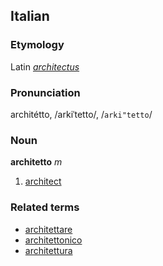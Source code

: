 ==Italian==
===Etymology===
Latin ''[[architectus]]''
===Pronunciation===
architétto, /arkiˈtetto/, /<tt>arki"tetto</tt>/
===Noun===
'''architetto''' ''m''

# [[architect]]

===Related terms===
*[[architettare]]
*[[architettonico]]
*[[architettura]]